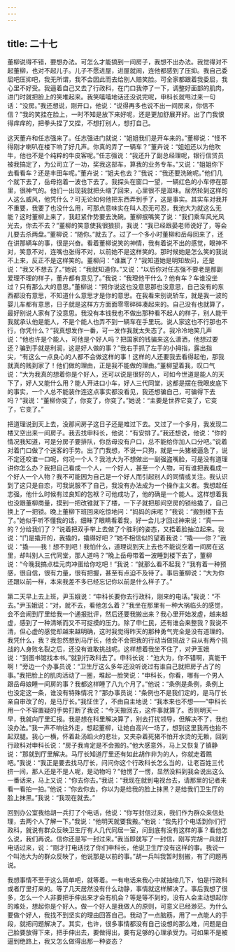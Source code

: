 ```yaml
---
---
---
```

title: 二十七
---



董柳说得不错，要想办法。可怎么才能搞到一间房子，我想不出办法。我觉得对不起董柳，也对不起儿子。儿子不愿进屋，进屋就闹，连他都感到了压抑。我自己委屈吧压抑吧，我无所谓，我不会因此而去给别人赔笑脸。可全家都跟着我委屈，我心里不好受。我逼着自己又去了行政科，在门口我停了一下，调整好面部的肌肉，进门时就把脸上的笑堆起来。我笑嘻嘻地话还没说完呢，申科长就甩过来一句话：“没房。”我还想说，刚开口，他说：“说得再多也说不出一间房来，你信不信？”我的笑挂在脸上，一时不知是放下来好呢，还是更加舒展开好。出了门我恨得痒痒的，把拳头捏了又捏，不想打别人，想打自己。

这天董卉和任志强来了。任志强进门就说：“姐姐我们是开车来的。”董柳说：“怪不得刚才喇叭在楼下响了好几声。你真的弄了一辆车？”董卉说：“姐姐还以为他吹牛，他也不是个纯粹的牛皮客呢。”任志强说：“我还升了副总经理呢，银行信贷员被我搞定了，为公司立了一功，奖我这部车，算我的业务专车。”又说：“姐姐你下去看看车？还是丰田车呢。”董卉说：“姐夫也去？”我说：“我还要洗碗呢。”他们几个就下去了，岳母抱着一波也下去了。我探头在窗口一望，一辆红色的小车停在那里，很神气的。他们一出现我就把头缩了回来，心里很不是滋味。居然轮到这样的人这么威风，他凭什么？可无论如何他把东西弄到手了，这是事实。其实车对我并不重要，我要了也没什么用，可那点意味实在叫人忍无可忍，我池大为就这么无能？这时董柳上来了，我赶紧作势要去洗碗。董柳抿嘴笑了说：“我们乘车风光风光去，你去不去？”董柳的笑意使我很狼狈，我说：“我已经跟晏老师说好了，等会儿要去杀两盘。”董柳说：“随你。”就去了。过了一个多小时董柳和岳母回来了，还在讲那辆车的事，很是兴奋。看着董柳说笑的神情，我有着说不出的感觉，眼神不对，笑意不对，连嘴也张得不对，以前她不是这样笑的。那时候她是怎么笑的我说不上来，反正不是这样笑的。董柳问：“谁赢了？”我知道她是明知故问，还是说：“我又不想去了。”她说：“我就知道你。”又说：“以后你对任志强不要老是那副爱理不理的样子，董卉都有意见了。”我说：“我理他干什么？他有车？车谁没坐过？只有那么大的意思。”董柳说：“照你说这也没意思那也没意思，自己没有的东西都没有意思，不知道什么意思才是你的意思。在我看来别说轿车，就是我一波的婴儿车都有意思，日子就是这样方方面面零零碎碎凑起来的。自己没有也就算了，最好别说人家有了没意思。我没有本钱我也不做出那种看不起人的样子，别人能干我就承认他是能人，不是个能人也弄不到一辆车在手里玩。说人家这也不行那也不行，你凭什么？”我真想发作一番，可一发作我就太失态了。我冷冷地笑几声说：“他也许是个能人，可他是个好人吗？把国家的钱骗来这么潇洒，他想过要还？骗到手就是利润，这是好人做的事？”我右手抓了左手的小拇指，露出指尖，“有这么一点良心的人都不会做这样的事！这样的人还要我去看得起他，那我就真的贱到家了！他们做的理由，正是我不能做的理由。”董柳望着我，叹口气说：“大为我真的想着你是个好人，还可以说是很好的人，可如今世道是能人的天下了，好人又能什么用？能人开进口小车，好人三代同堂，这都是摆在我眼皮底下的事实，一个人总不能装作连这点事实都没看见，我还想骗自己，可骗得下去吗？”我说：“董柳你变了，你变了，你变了。”她说：“主要是世界它变了，它变了，它变了。”

把道理说到天上去，没那间房子这日子还是难过下去。又过了一个多月，我发现二楼又空出来一间房子。我去找申科长，他说：“有安排了。”我还想说，他说：“你的情况我知道，可是分房子要排队，你岳母没有户口，总不能给你加人口分吧。”说着对着门口做了个送客的手势。出了门我想，不说一只狗，就是一头猪被逼急了，说不定还咬谁一口呢，何况一个人？我池大为不想做出一副强盗嘴脸，可是没有道理讲你怎么办？我把自己看成一个人，一个好人，甚至一个人物，可有谁把我看成一个好人一个人物？我不可能因为自己是一个好人而引起别人的同情或关注。我认识到了这只是自恋，可我说服不了自己，我没有办法成为一个操作主义者。我想起任志强，他什么时候有过良知的包袱？可他成功了，他的确是一个能人。这样想着我也没跟董柳商量，摸到一把改锥就下了楼，一下子就把那间空房的锁给撬了，自己换上了一把锁。晚上董柳下班回来吃惊地问：“妈妈的床呢？”我说：“搬到楼下去了。”她似乎听不懂我的话，细眯了眼睛看着我，好一会儿才回过神来说：“真——的？分给我们了？”说着把双手举上去做了个胜利的姿态，又捂着脸抽泣起来。我说：“门是撬开的，我撬的，撬得好吧？”她不相信似的望着我说：“撬——你？”我说：“撬——我！想不到吧！我怕什么，道理说到天上去也不能说空着一间房在这里，却叫别人三代同堂，那人道吗？”晚上岳母带着一波睡到楼下去了，董柳说：“今晚我搞点桂元肉冲蛋给你吃吧！”我说：“就那么看不起我？”我有着一种预感，很自信，很有力量，很有把握，甚至有点迫不及待了。事后董柳说：“大为你还跟以前一样，本来我差不多已经忘记你以前是什么样子了。”

第二天早上去上班，尹玉娥说：“申科长要你去行政科，刚来的电话。”我说：“不去。”尹玉娥说：“对，就不去，看他怎么着？”我坐在那里有一种大祸临头的感觉，会不会闹到厅里给我一个通报批评，然后还要我搬出来？我心里开始发虚，越来越虚，感到了一种清晰而又不可捉摸的压力。除了申仁民，还有谁会来整我？我说不清，但心虚的感觉却越来越明确，这时我觉得昨天的那种勇气完全是没有道理的。我凭什么，我？我忽然想到马厅长，他会不会把我的行动当做挑战？自从有两个挑战的人身败名裂之后，还没有谁敢挑战呢。这样想着我坐不住了，对尹玉娥说：“到图书馆找本书。”就到行政科去了。申科长说：“池大为，你不错啊，真能干啊！”旁边一个办事员说：“卫生厅这么多年还没听说过有谁自己就把房子占了的事。”我把脸上的肌肉活动了一圈，堆起一脸笑说：“申科长，你看，哪有一个男人跟岳母娘睡一间房的事？我都这样睡了八九个月了。”他说：“条例是条例，条例上也没定这一条，谁没有特殊情况？”那办事员说：“条例也不是我们定的，是马厅长亲自审改了的，是马厅长。”我怔住了，不由自主地说：“我本来也不想——”申科长用一个不容置疑的手势打断了我说：“今天搬回去，这件事就算了。否则明天一早，我就向厅里汇报。我是想在科里解决算了，别去打扰领导，但解决不了，我也没办法。”我一声不响往外走，想起董柳，让她白高兴一场了，想到这里我再也抬不起双腿。我心一横，怀着赴汤蹈火的悲壮，又夹杂着死猪不怕开水烫的无赖，回到行政科对申科长说：“房子我肯定是不会搬的。”他大感意外，马上又恢复了镇静说：“那就到厅里解决。马厅长知道厅里还有如此胡作非为的人，你就走着瞧吧。”我说：“我正是要去找马厅长，问问你这个行政科长怎么当的，让老百姓三代挤一间，那人还是不是人呢，是动物吗？”他愣了一愣，显然没料到我会说出这么一番话来，马上又说：“你去你去。”我说：“我现在就到电视台去，请那里的记者来看一看拍一拍。”他说：“你去你去，你以为是给我的脸上抹黑？是给我们卫生厅的脸上抹黑。”我说：“我现在就去。”

回到办公室我给胡一兵打了个电话，他说：“你写封信过来，我们作为群众来信处理，去两个人了解一下。”我说：“他明天就要我搬。”他说：“我先打个电话到你们行政科，就说有群众反映卫生厅有人几代同居一室，问到底有没有这样的事？看他怎么说，我们再说。信你还是写一封过来。”我当即就写了一封信，刚写完胡一兵就打电话过来，说：“刚才打电话找了你们申科长，他说卫生厅没有这样的事。我说一个叫池大为的群众反映了，他说那是以前的事。”胡一兵叫我暂时别搬，有了问题再说。

我想事情不至于这么简单吧，就等着。一有电话来我心中就抽缩几下，怕是行政科或者厅里打来的。等了几天居然没有什么动静，事情就这样解决了。事后我想了很多，怎么一个人非要把手伸出来才会有机会？等是等不到的，没有人会主动想起你的难处，想起你是个好人。做一个好人是我做人的原则，可意义已经渺茫。为什么要做个好人，我找不到坚实的理由回答自己。我动了一点脑筋，用了一点能人的手段，就把问题解决了。其实，也许，很多事情都没有自己设想的那么难，问题是自己脸要放得下来，把手伸出去，要做得出，要有足够的心理承受力。可如果不是被逼到绝路上，我又怎么做得出那一种姿态？